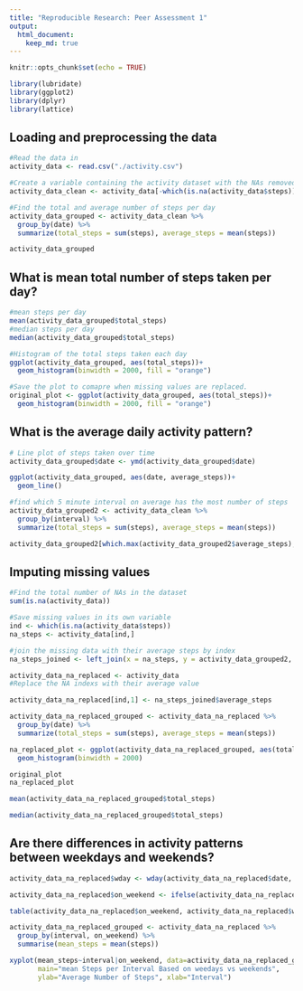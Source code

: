---
title: "Reproducible Research: Peer Assessment 1"
output: 
  html_document:
    keep_md: true
---

```{r setup, include=FALSE}
knitr::opts_chunk$set(echo = TRUE)

library(lubridate)
library(ggplot2)
library(dplyr)
library(lattice)

```

## Loading and preprocessing the data

```{r}
#Read the data in
activity_data <- read.csv("./activity.csv")

#Create a variable containing the activity dataset with the NAs removed
activity_data_clean <- activity_data[-which(is.na(activity_data$steps)),]

#Find the total and average number of steps per day
activity_data_grouped <- activity_data_clean %>% 
  group_by(date) %>% 
  summarize(total_steps = sum(steps), average_steps = mean(steps))

activity_data_grouped


```

## What is mean total number of steps taken per day?

```{r}
#mean steps per day
mean(activity_data_grouped$total_steps)
#median steps per day
median(activity_data_grouped$total_steps)

#Histogram of the total steps taken each day
ggplot(activity_data_grouped, aes(total_steps))+
  geom_histogram(binwidth = 2000, fill = "orange")

#Save the plot to comapre when missing values are replaced.
original_plot <- ggplot(activity_data_grouped, aes(total_steps))+
  geom_histogram(binwidth = 2000, fill = "orange")


```

## What is the average daily activity pattern?

```{r}
# Line plot of steps taken over time
activity_data_grouped$date <- ymd(activity_data_grouped$date)

ggplot(activity_data_grouped, aes(date, average_steps))+
  geom_line()

#find which 5 minute interval on average has the most number of steps
activity_data_grouped2 <- activity_data_clean %>% 
  group_by(interval) %>% 
  summarize(total_steps = sum(steps), average_steps = mean(steps))

activity_data_grouped2[which.max(activity_data_grouped2$average_steps), 1]

```

## Imputing missing values
```{r}
#Find the total number of NAs in the dataset 
sum(is.na(activity_data))

#Save missing values in its own variable
ind <- which(is.na(activity_data$steps))
na_steps <- activity_data[ind,]

#join the missing data with their average steps by index
na_steps_joined <- left_join(x = na_steps, y = activity_data_grouped2, by = "interval" )

activity_data_na_replaced <- activity_data
#Replace the NA indexs with their average value

activity_data_na_replaced[ind,1] <- na_steps_joined$average_steps

activity_data_na_replaced_grouped <- activity_data_na_replaced %>% 
  group_by(date) %>% 
  summarize(total_steps = sum(steps), average_steps = mean(steps))

na_replaced_plot <- ggplot(activity_data_na_replaced_grouped, aes(total_steps))+
  geom_histogram(binwidth = 2000)

original_plot
na_replaced_plot

mean(activity_data_na_replaced_grouped$total_steps)

median(activity_data_na_replaced_grouped$total_steps)

```


## Are there differences in activity patterns between weekdays and weekends?
```{r}
activity_data_na_replaced$wday <- wday(activity_data_na_replaced$date, label = T)

activity_data_na_replaced$on_weekend <- ifelse(activity_data_na_replaced$wday %in% c("Sat", "Sun"), yes = 1, no = 0)

table(activity_data_na_replaced$on_weekend, activity_data_na_replaced$wday )

activity_data_na_replaced_grouped <- activity_data_na_replaced %>% 
  group_by(interval, on_weekend) %>% 
  summarise(mean_steps = mean(steps))

xyplot(mean_steps~interval|on_weekend, data=activity_data_na_replaced_grouped, type="l",  layout = c(1,2),
       main="mean Steps per Interval Based on weedays vs weekends", 
       ylab="Average Number of Steps", xlab="Interval")

```

```{r}

```
